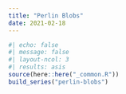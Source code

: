 ```yaml
---
title: "Perlin Blobs"
date: 2021-02-18
---
```

  
```r
#| echo: false
#| message: false
#| layout-ncol: 3
#| results: asis
source(here::here("_common.R"))
build_series("perlin-blobs")
```

